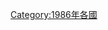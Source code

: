 {{Year by category
|m=1
|c=9
|d=8
|y=6
|cat=各国灾难
|sortkey=*
|parent=各年各国灾难
|subcat=1986年灾难
}}
[[Category:1986年各國|Category:1986年各國]]
